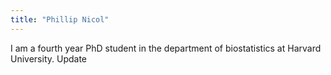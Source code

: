 ```yaml
---
title: "Phillip Nicol"
---
```


I am a fourth year PhD student in the department of biostatistics at Harvard University. Update
